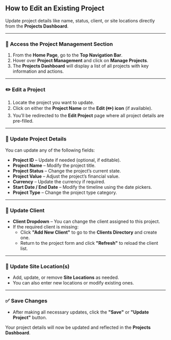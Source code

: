 ## **How to Edit an Existing Project**

Update project details like name, status, client, or site locations directly from the **Projects Dashboard**.

---

### 🔹 **Access the Project Management Section**

1. From the **Home Page**, go to the **Top Navigation Bar**.
2. Hover over **Project Management** and click on **Manage Projects**.
3. The **Projects Dashboard** will display a list of all projects with key information and actions.

---

### ✏️ **Edit a Project**

1. Locate the project you want to update.
2. Click on either the **Project Name** or the **Edit (✏️) icon** (if available).
3. You’ll be redirected to the **Edit Project** page where all project details are pre-filled.

---

### 📝 **Update Project Details**

You can update any of the following fields:

- **Project ID** – Update if needed (optional, if editable).
- **Project Name** – Modify the project title.
- **Project Status** – Change the project’s current state.
- **Project Value** – Adjust the project’s financial value.
- **Currency** – Update the currency if required.
- **Start Date / End Date** – Modify the timeline using the date pickers.
- **Project Type** – Change the project type category.

---

### 👤 **Update Client**

- **Client Dropdown** – You can change the client assigned to this project.
- If the required client is missing:
    - Click **"Add New Client"** to go to the **Clients Directory** and create one.
    - Return to the project form and click **"Refresh"** to reload the client list.

---

### 📍 **Update Site Location(s)**

- Add, update, or remove **Site Locations** as needed.
- You can also enter new locations or modify existing ones.

---

### ✅ **Save Changes**

- After making all necessary updates, click the **"Save"** or **"Update Project"** button.

Your project details will now be updated and reflected in the **Projects Dashboard**.
